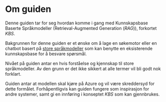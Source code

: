 # Om guiden {.unnumbered}

Denne guiden tar for seg hvordan komme i gang med Kunnskapsbase Baserte
Språkmodeller (Retrieval-Augmented Generation (_RAG_)), forkortet _KBS_.

Bakgrunnen for denne guiden er et ønske om å lage en søkemotor eller en chatbot
basert på [store språkmodeller][1] som kan benytte en eksisterende kunnskapsbase for
å besvare spørsmål.

Nivået på guiden antar en hvis forståelse og kjennskap til store språkmodeller.
Av den grunn er det ikke sikkert at alle termer vil bli godt nok forklart.

Guiden antar at modellen skal kjøre på Azure og vil være skreddersyd for dette
formålet. Forhåpentligvis kan guiden fungere som inspirasjon for andre systemer,
samt gi en innføring i konseptet _KBS_ som kan gjennbrukes.

[1]: https://snl.no/spr%C3%A5kmodell#-Nyere_spr%C3%A5kmodeller